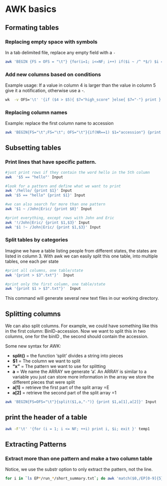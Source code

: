 # AWK basics

## Formating tables

### Replacing empty space with symbols

In a tab delimited file, replace any empty field with a `-`

```{bash}
awk 'BEGIN {FS = OFS = "\t"} {for(i=1; i<=NF; i++) if($i ~ /^ *$/) $i = "-" }; 1' input > input_new

```

### Add new columns based on conditions

Example usage:
If a value in column 4 is larger than the value in column 5 give it a notification, otherwise use a -.

```{bash}
wk  -v OFS='\t' '{if ($4 > $5){ $7="high_score" }else{ $7="-"} print }' input > input_new
```

### Replacing column names

Example: replace the first column name to accession

```{bash}
awk 'BEGIN{FS="\t";FS="\t"; OFS="\t"}{if(NR==1) $1="accession"} {print $0 }' input > input_new
```


## Subsetting tables

### Print lines that have specific pattern.

```{bash}
#just print rows if they contain the word hello in the 5th column
awk  '$5 == "hello"' Input

#look for a pattern and define what we want to print
awk '/hello/ {print $1}' Input
awk '$5 == "hello" {print $1}' Input

#we can also search for more than one pattern
awk '$1 ~ /John|Eric/ {print $0}' Input

#print everything, except rows with John and Eric
awk '!/John|Eric/ {print $1,$3}' Input
awk '$1 !~ /John|Eric/ {print $1,$3}' Input
```


### Split tables by categories

Imagine we have a table listing people from different states, the states are listed in column 3. With awk we can easily split this one table, into multiple tables, one each per state

```{bash eval=FALSE}
#print all columns, one table/state
awk '{print > $3".txt"}'  Input

#print only the first column, one table/state
awk '{print $1 > $3".txt"}'  Input
```

This command will generate several new text files in our working directory.


## Splitting columns

We can also split columns. 
For example, we could have something like this in the first column: BinID-accession.
Now we want to split this in two columns, one for the binID , the second should contain the accession.

Some new syntax for AWK:

- **split()** =  the function 'split' divides a string into pieces
- **$1** =  The column we want to split
- **"x"** =  The pattern we want to use for splitting
- **a** =  We name the ARRAY we generate 'a'. An ARRAY is similar to a variable you just can store more information in the array we store the different pieces that were split
- **a[1]** =  retrieve the first part of the split array =E
- **a[2]** =  retrieve the second part of the split array =1

```{bash}
awk 'BEGIN{FS=OFS="\t"}{split($1,a,"-")} {print $1,a[1],a[2]}' Input
```

## print the header of a table

```{bash eval=FALSE}
awk -F'\t' '{for (i = 1; i <= NF; ++i) print i, $i; exit }' temp1
```


## Extracting Patterns

### Extract more than one pattern and make a two column table

Notice, we use the substr option to only extract the pattern, not the line.

```{bash}
for i in `ls EP*/run_*/short_summary.txt`; do awk 'match($0,/EP[0-9]{5}|C\:[0-9]*\.[0-9]*%/) {print substr($0,RSTART,RLENGTH)}' ${i} | pr -2 -t | awk -v OFS='\t' '$1=$1' | sed 's/C://g;s/%//g' ; done > Euk_qual_scores.txt
```

